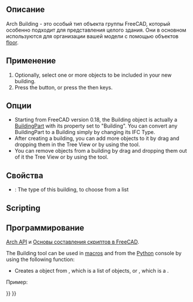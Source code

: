 <languages/>

<div class="mw-translate-fuzzy">
{{Docnav/ru
|[[Arch_Site/ru|Местность]]
|[[Arch_Floor/ru|Этаж]]
|[[Arch_Workbench/ru|Архитектурный верстак "Arch"]]
|IconL=Arch_Site.svg
|IconR=Arch_Floor.svg
|IconC=Workbench_Arch.svg
}}
</div>

<div class="mw-translate-fuzzy">
{{GuiCommand/ru
|Name=Arch_Building
|Name/ru=Здание
|Workbenches=[[Arch_Workbench/ru|Arch]]
|MenuLocation=Arch → Здание
|Shortcut={{KEY|B}} {{KEY|U}}
|SeeAlso=[[Arch_BuildingPart/ru|Строительная деталь]], [[Arch_Site/ru|Местность]]
}}
</div>

<span id="Description"></span>
==Описание==

Arch Building - это особый тип объекта группы FreeCAD, который особенно подходит для представления целого здания. Они в основном используются для организации вашей модели с помощью объектов [[Arch Floor | floor]].

<span id="Usage"></span>
==Применение==

# Optionally, select one or more objects to be included in your new building.
# Press the {{Button|[[Image:Arch Building.svg|16px]] [[Arch_Building|Building]]}} button, or press the {{KEY|B}} then {{KEY|U}} keys.

<span id="Options"></span>
==Опции==

* Starting from FreeCAD version 0.18, the Building object is actually a [[Arch BuildingPart|BuildingPart]] with its {{PropertyData|IFC Type}} property set to "Building". You can convert any BuildingPart to a Building simply by changing its IFC Type.
* After creating a building, you can add more objects to it by drag and dropping them in the Tree View or by using the {{Button|[[Image:Arch Add.svg|16px]] [[Arch Add|Arch Add]]}} tool.
* You can remove objects from a building by drag and dropping them out of it the Tree View or by using the {{Button|[[Image:Arch Remove.svg|16px]] [[Arch Remove|Arch Remove]]}} tool.

<span id="Properties"></span>
==Свойства==

* {{PropertyData|Building Type}}: The type of this building, to choose from a list

==Scripting==

<div class="mw-translate-fuzzy">
==Программирование==
{{Emphasis|См. так же:}} [[Arch_API/ru|Arch API]] и [[FreeCAD_Scripting_Basics/ru|Основы составления скриптов в FreeCAD]].
</div>

The Building tool can be used in [[macros|macros]] and from the [[Python|Python]] console by using the following function:
{{Code|code=
Building = makeBuilding(objectslist=None, baseobj=None, name="Building")
}}

* Creates a {{incode|Building}} object from {{incode|objectslist}}, which is a list of objects, or {{incode|baseobj}}, which is a {{incode|Shape}}.

Пример:

{{Code|code=
import FreeCAD, Draft, Arch

p1 = FreeCAD.Vector(0, 0, 0)
p2 = FreeCAD.Vector(2000, 0, 0)
baseline = Draft.makeLine(p1, p2)
baseline2 = Draft.makeLine(p1, -1*p2)

Wall1 = Arch.makeWall(baseline, length=None, width=150, height=2000)
Wall2 = Arch.makeWall(baseline2, length=None, width=150, height=1800)
FreeCAD.ActiveDocument.recompute()

Building = Arch.makeBuilding([Wall1, Wall2])

Site = Arch.makeSite(Building)
FreeCAD.ActiveDocument.recompute()
}}


<div class="mw-translate-fuzzy">
{{Docnav/ru
|[[Arch_Site/ru|Местность]]
|[[Arch_Floor/ru|Этаж]]
|[[Arch_Workbench/ru|Архитектурный верстак "Arch"]]
|IconL=Arch_Site.svg
|IconR=Arch_Floor.svg
|IconC=Workbench_Arch.svg
}}
</div>

{{BIM_Tools_navi{{#translation:}}}}
{{Userdocnavi{{#translation:}}}}